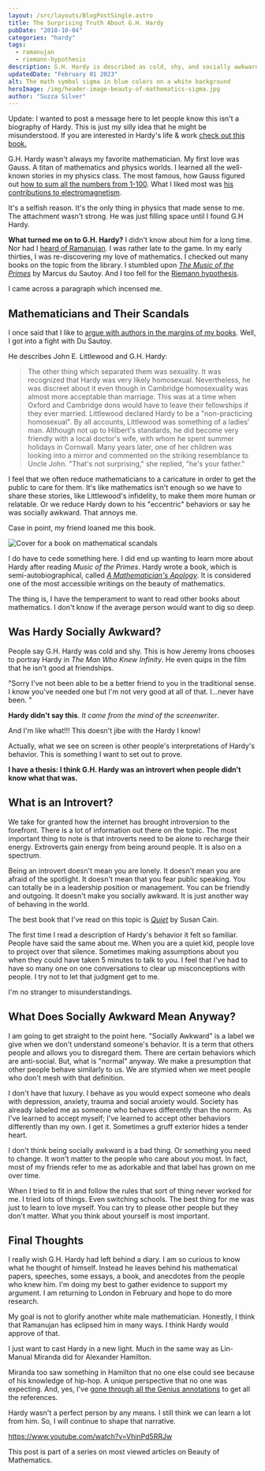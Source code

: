 ```yaml
---
layout: /src/layouts/BlogPostSingle.astro
title: The Surprising Truth About G.H. Hardy
pubDate: "2018-10-04"
categories: "hardy"
tags: 
  - ramanujan
  - riemann-hypothesis
description: G.H. Hardy is described as cold, shy, and socially awkward. Is this the truth? I think we can learn more from his actions. Maybe he was just an introvert.
updatedDate: "February 01 2023"
alt: The math symbol sigma in blue colors on a white background
heroImage: /img/header-image-beauty-of-mathematics-sigma.jpg
author: "Suzza Silver"
---
```


Update: I wanted to post a message here to let people know this isn't a biography of Hardy. This is just my silly idea that he might be misunderstood. If you are interested in Hardy's life & work [check out this book.](https://www.amazon.com/G-H-Hardy-Reader-Spectrum/dp/1107594642)

G.H. Hardy wasn't always my favorite mathematician. My first love was Gauss. A titan of mathematics and physics worlds. I learned all the well-known stories in my physics class. The most famous, how Gauss figured out [how to sum all the numbers from 1-100](https://www.youtube.com/watch?v=Dd81F6-Ar_0). What I liked most was [his contributions to electromagnetism](https://en.wikipedia.org/wiki/Maxwell%27s_equations).

It's a selfish reason. It's the only thing in physics that made sense to me. The attachment wasn't strong. He was just filling space until I found G.H Hardy.

**What turned me on to G.H. Hardy?** I didn't know about him for a long time. Nor had I [heard of Ramanujan](https://beautyofmathematics.com/national-day-of-mathematics-india/). I was rather late to the game. In my early thirties, I was re-discovering my love of mathematics. I checked out many books on the topic from the library. I stumbled upon [_The Music of the Primes_](https://www.amazon.com/Music-Primes-Searching-Greatest-Mathematics/dp/0062064010) by Marcus du Sautoy. And I too fell for the [Riemann hypothesis](https://www.youtube.com/watch?v=d6c6uIyieoo).

I came across a paragraph which incensed me.

## Mathematicians and Their Scandals

I once said that I like to [argue with authors in the margins of my books](https://medium.com/@SusanSilver/a-writer-s-illicit-love-affair-with-mathematics-d7d144ac2234). Well, I got into a fight with Du Sautoy.

He describes John E. Littlewood and G.H. Hardy:

> The other thing which separated them was sexuality. It was recognized that Hardy was very likely homosexual. Nevertheless, he was discreet about it even though in Cambridge homosexuality was almost more acceptable than marriage. This was at a time when Oxford and Cambridge dons would have to leave their fellowships if they ever married. Littlewood declared Hardy to be a "non-practicing homosexual". By all accounts, Littlewood was something of a ladies' man. Although not up to Hilbert's standards, he did become very friendly with a local doctor's wife, with whom he spent summer holidays in Cornwall. Many years later, one of her children was looking into a mirror and commented on the striking resemblance to Uncle John. "That's not surprising," she replied, "he's your father."

I feel that we often reduce mathematicians to a caricature in order to get the public to care for them. It's like mathematics isn't enough so we have to share these stories, like Littlewood's infidelity, to make them more human or relatable. Or we reduce Hardy down to his "eccentric" behaviors or say he was socially awkward. That annoys me.

Case in point, my friend loaned me this book.

![Cover for a book on mathematical scandals](images/mathematical-scandals-book-cover-324x500.jpg)

I do have to cede something here. I did end up wanting to learn more about Hardy after reading _Music of the Primes_. Hardy wrote a book, which is semi-autobiographical, called _[A Mathematician's Apology](https://archive.org/details/hardy_annotated/mode/2up)_. It is considered one of the most accessible writings on the beauty of mathematics.

The thing is, I have the temperament to want to read other books about mathematics. I don't know if the average person would want to dig so deep.

## Was Hardy Socially Awkward?

People say G.H. Hardy was cold and shy. This is how Jeremy Irons chooses to portray Hardy in _The Man Who Knew Infinity_. He even quips in the film that he isn't good at friendships.

"Sorry I've not been able to be a better friend to you in the traditional sense. I know you've needed one but I'm not very good at all of that. I...never have been. "

**Hardy didn't say this**. _It came from the mind of the screenwriter_.

And I'm like what!!! This doesn't jibe with the Hardy I know!

Actually, what we see on screen is other people's interpretations of Hardy's behavior. This is something I want to set out to prove.

**I have a thesis: I think G.H. Hardy was an introvert when people didn't know what that was.**

## What is an Introvert?

We take for granted how the internet has brought introversion to the forefront. There is a lot of information out there on the topic. The most important thing to note is that introverts need to be alone to recharge their energy. Extroverts gain energy from being around people. It is also on a spectrum.

Being an introvert doesn't mean you are lonely. It doesn't mean you are afraid of the spotlight. It doesn't mean that you fear public speaking. You can totally be in a leadership position or management. You can be friendly and outgoing. It doesn't make you socially awkward. It is just another way of behaving in the world.

The best book that I've read on this topic is _[Quiet](https://www.amazon.com/Quiet-Power-Introverts-World-Talking/dp/0307352153/ref=sr_1_2?ie=UTF8&qid=1538545904&sr=8-2&keywords=the+quiet+susan+cain)_ by Susan Cain.

The first time I read a description of Hardy's behavior it felt so familiar. People have said the same about me. When you are a quiet kid, people love to project over that silence. Sometimes making assumptions about you when they could have taken 5 minutes to talk to you. I feel that I've had to have so many one on one conversations to clear up misconceptions with people. I try not to let that judgment get to me.

I'm no stranger to misunderstandings.

## What Does Socially Awkward Mean Anyway?

I am going to get straight to the point here. "Socially Awkward" is a label we give when we don't understand someone's behavior. It is a term that others people and allows you to disregard them. There are certain behaviors which are anti-social. But, what is "normal" anyway. We make a presumption that other people behave similarly to us. We are stymied when we meet people who don't mesh with that definition.

I don't have that luxury. I behave as you would expect someone who deals with depression, anxiety, trauma and social anxiety would. Society has already labeled me as someone who behaves differently than the norm. As I've learned to accept myself; I've learned to accept other behaviors differently than my own. I get it. Sometimes a gruff exterior hides a tender heart.

I don't think being socially awkward is a bad thing. Or something you need to change. It won't matter to the people who care about you most. In fact, most of my friends refer to me as adorkable and that label has grown on me over time.

When I tried to fit in and follow the rules that sort of thing never worked for me. I tried lots of things. Even switching schools. The best thing for me was just to learn to love myself. You can try to please other people but they don't matter. What you think about yourself is most important.

## Final Thoughts

I really wish G.H. Hardy had left behind a diary. I am so curious to know what he thought of himself. Instead he leaves behind his mathematical papers, speeches, some essays, a book, and anecdotes from the people who knew him. I'm doing my best to gather evidence to support my argument. I am returning to London in February and hope to do more research.

My goal is not to glorify another white male mathematician. Honestly, I think that Ramanujan has eclipsed him in many ways. I think Hardy would approve of that.

I just want to cast Hardy in a new light. Much in the same way as Lin-Manual Miranda did for Alexander Hamilton.

Miranda too saw something in Hamilton that no one else could see because of his knowledge of hip-hop. A unique perspective that no one was expecting. And, yes, I've [gone through all the Genius annotations](https://genius.com/artists/Original-broadway-cast-of-hamilton) to get all the references.

Hardy wasn't a perfect person by any means. I still think we can learn a lot from him. So, I will continue to shape that narrative.

https://www.youtube.com/watch?v=VhinPd5RRJw

This post is part of a series on most viewed articles on Beauty of Mathematics.
